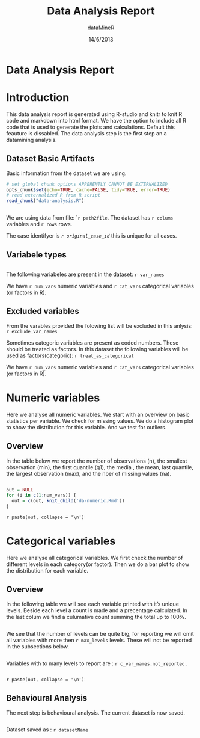 % Data Analysis Report
% dataMineR
% 14/6/2013

Data Analysis Report
========================================================

Introduction
============

This data analysis report is generated using R-studio and knitr to knit R code and markdown into html format. We have the option to include all R code that is used to generate the plots and calculations. Default this feauture is dissabled.
The data analysis step is the first step an a datamining analysis.

Dataset Basic Artifacts 
-----------------------

Basic information from the dataset we are using.

```r
# set global chunk options APPERENTLY CANNOT BE EXTERNALIZED
opts_chunk$set(echo=TRUE, cache=FALSE, tidy=TRUE, error=TRUE)
# read externalized R from R script
read_chunk("data-analysis.R")
```

```r

```
We are using data from file: ``r path2file`. The dataset has `r colums` variables and `r rows` rows. 

The case identifyer is *`r original_case_id`* this is unique for all cases.


Variabele types
---------------

```r

```

The following variabeles are present in the dataset: `r var_names` 

We have `r num_vars` numeric variables and `r cat_vars` categorical variables (or factors in R).


Excluded variables
------------------

From the varables provided the folowing list will be excluded in this anlysis: `r exclude_var_names`

Sometimes categoric variables are present as coded numbers. These should be treated as factors.
In this dataset the following variables will be used as factors(categoric): `r treat_as_categorical`

We have `r num_vars` numeric variables and `r cat_vars` categorical variables (or factors in R).


Numeric variables
=================

Here we analyse all numeric variables. We start with an overview on basic statistics per variable. We check for missing values. We do a histogram plot to show the distribution for this variable. And we test for outliers.


Overview
--------

In the table below we report the number of observations (n), the smallest observation (min),  the first quantile (q1), the media ,  the mean, last quantile, the largest observation (max), and the nber of missing values (na).

```r

```

```r
out = NULL
for (i in c(1:num_vars)) {
  out = c(out, knit_child('da-numeric.Rmd'))
}
```
`r paste(out, collapse = '\n')`


Categorical variables
======================================
Here we analyse all categorical variables. We first check the number of different levels in each category(or factor). Then we do a bar plot to show the distribution for each variable.  

Overview
--------------------------------------
In the following table we will see each variable printed with it's unique levels. Beside each level a count is made and a precentage calculated. In the last colum we find a culumative count summing the total up to 100\%. 

```r

```

We see that the number of levels can be quite big, for reporting we will omit all variables with more then  `r max_levels` levels. These will not be reported in the subsections below.
```r

```

Variables with to many levels to report are : `r c_var_names.not_reported` .  

```r

```

`r paste(out, collapse = '\n')`

Behavioural Analysis
----------------------------
The next step is behavioural analysis.
The current dataset is now saved.
```r

```

Dataset saved as : `r datasetName`

